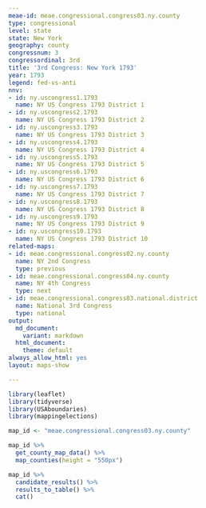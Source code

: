 ```yaml
---
meae-id: meae.congressional.congress03.ny.county
type: congressional
level: state
state: New York
geography: county
congressnum: 3
congressordinal: 3rd
title: '3rd Congress: New York 1793'
year: 1793
legend: fed-vs-anti
nnv:
- id: ny.uscongress1.1793
  name: NY US Congress 1793 District 1
- id: ny.uscongress2.1793
  name: NY US Congress 1793 District 2
- id: ny.uscongress3.1793
  name: NY US Congress 1793 District 3
- id: ny.uscongress4.1793
  name: NY US Congress 1793 District 4
- id: ny.uscongress5.1793
  name: NY US Congress 1793 District 5
- id: ny.uscongress6.1793
  name: NY US Congress 1793 District 6
- id: ny.uscongress7.1793
  name: NY US Congress 1793 District 7
- id: ny.uscongress8.1793
  name: NY US Congress 1793 District 8
- id: ny.uscongress9.1793
  name: NY US Congress 1793 District 9
- id: ny.uscongress10.1793
  name: NY US Congress 1793 District 10
related-maps:
- id: meae.congressional.congress02.ny.county
  name: NY 2nd Congress
  type: previous
- id: meae.congressional.congress04.ny.county
  name: NY 4th Congress
  type: next
- id: meae.congressional.congress03.national.district
  name: National 3rd Congress
  type: national
output:
  md_document:
    variant: markdown
  html_document:
    theme: default
always_allow_html: yes
layout: maps-show

---
```


```r
library(leaflet)
library(tidyverse)
library(USAboundaries)
library(mappingelections)

map_id <- "meae.congressional.congress03.ny.county"
```

<div class="map">

```r
map_id %>% 
  get_county_map_data() %>% 
  map_counties(height = "550px")
```

</div>

<div class="results-table">

```r
map_id %>%
  candidate_results() %>%
  results_to_table() %>%
  cat()
```

</div>
